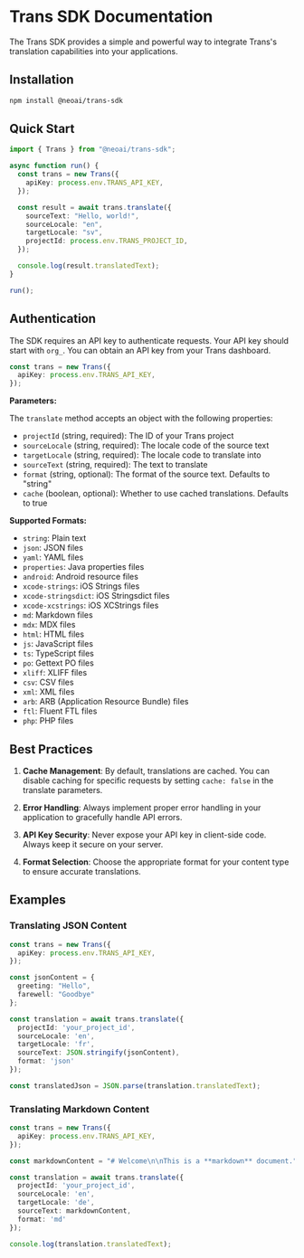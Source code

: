 # Trans SDK Documentation

The Trans SDK provides a simple and powerful way to integrate Trans's translation capabilities into your applications.

## Installation

```bash
npm install @neoai/trans-sdk
```

## Quick Start

```typescript
import { Trans } from "@neoai/trans-sdk";

async function run() {
  const trans = new Trans({
    apiKey: process.env.TRANS_API_KEY,
  });

  const result = await trans.translate({
    sourceText: "Hello, world!",
    sourceLocale: "en",
    targetLocale: "sv",
    projectId: process.env.TRANS_PROJECT_ID,
  });

  console.log(result.translatedText);
}

run();
```

## Authentication

The SDK requires an API key to authenticate requests. Your API key should start with `org_`. You can obtain an API key from your Trans dashboard.

```typescript
const trans = new Trans({
  apiKey: process.env.TRANS_API_KEY,
});
```

**Parameters:**

The `translate` method accepts an object with the following properties:

- `projectId` (string, required): The ID of your Trans project
- `sourceLocale` (string, required): The locale code of the source text
- `targetLocale` (string, required): The locale code to translate into
- `sourceText` (string, required): The text to translate
- `format` (string, optional): The format of the source text. Defaults to "string"
- `cache` (boolean, optional): Whether to use cached translations. Defaults to true

**Supported Formats:**

- `string`: Plain text
- `json`: JSON files
- `yaml`: YAML files
- `properties`: Java properties files
- `android`: Android resource files
- `xcode-strings`: iOS Strings files
- `xcode-stringsdict`: iOS Stringsdict files
- `xcode-xcstrings`: iOS XCStrings files
- `md`: Markdown files
- `mdx`: MDX files
- `html`: HTML files
- `js`: JavaScript files
- `ts`: TypeScript files
- `po`: Gettext PO files
- `xliff`: XLIFF files
- `csv`: CSV files
- `xml`: XML files
- `arb`: ARB (Application Resource Bundle) files
- `ftl`: Fluent FTL files
- `php`: PHP files

## Best Practices

1. **Cache Management**: By default, translations are cached. You can disable caching for specific requests by setting `cache: false` in the translate parameters.

2. **Error Handling**: Always implement proper error handling in your application to gracefully handle API errors.

3. **API Key Security**: Never expose your API key in client-side code. Always keep it secure on your server.

4. **Format Selection**: Choose the appropriate format for your content type to ensure accurate translations.

## Examples

### Translating JSON Content

```typescript
const trans = new Trans({
  apiKey: process.env.TRANS_API_KEY,
});

const jsonContent = {
  greeting: "Hello",
  farewell: "Goodbye"
};

const translation = await trans.translate({
  projectId: 'your_project_id',
  sourceLocale: 'en',
  targetLocale: 'fr',
  sourceText: JSON.stringify(jsonContent),
  format: 'json'
});

const translatedJson = JSON.parse(translation.translatedText);
```

### Translating Markdown Content

```typescript
const trans = new Trans({
  apiKey: process.env.TRANS_API_KEY,
});

const markdownContent = "# Welcome\n\nThis is a **markdown** document.";

const translation = await trans.translate({
  projectId: 'your_project_id',
  sourceLocale: 'en',
  targetLocale: 'de',
  sourceText: markdownContent,
  format: 'md'
});

console.log(translation.translatedText);
```
